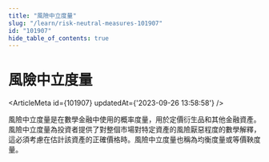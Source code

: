 ```yaml
---
title: "風險中立度量"
slug: "/learn/risk-neutral-measures-101907"
id: "101907"
hide_table_of_contents: true
---
```



# 風險中立度量

<ArticleMeta id={101907} updatedAt={'2023-09-26 13:58:58'} />
<div className='border-solid border-b border-t-0 my-4 border-[var(--ifm-color-gray-300)]' />

風險中立度量是在數學金融中使用的概率度量，用於定價衍生品和其他金融資產。風險中立度量為投資者提供了對整個市場對特定資產的風險厭惡程度的數學解釋，這必須考慮在估計該資產的正確價格時。風險中立度量也稱為均衡度量或等價鞅度量。
